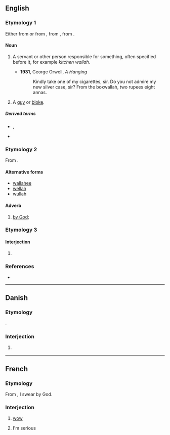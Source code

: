 ==English==

===Etymology 1===
Either from {{etyl|hi|en}} {{m|hi|-वाला||pertaining to|tr=-vālā}} or from {{etyl|hi|en}} {{m|hi|वाला||person in charge|tr=-vālā}}, from {{etyl|sa|en}} {{m|sa|पाल||protector}}, from {{etyl|ine-pro|en}} {{m|ine-pro|*peh₂-||protect}}.

====Noun====
{{en-noun}}

# {{lb|en|India}} A servant or other person responsible for something, often specified before it, for example ''kitchen wallah''.
#* '''1931''', George Orwell, ''A Hanging''
#*: Kindly take one of my cigarettes, sir. Do you not admire my new silver case, sir? From the boxwallah, two rupees eight annas.
# {{lb|en|British|slang}} A [[guy]] or [[bloke]].

=====Derived terms=====
* {{l|en|boxwallah}}, {{l|en|boxwalla}}
* {{l|en|punkahwallah}}

===Etymology 2===
From {{der|en|ar|وَٱللّٰه}}.

====Alternative forms====
* [[wallahee]]
* [[wellah]]
* [[wullah]]

====Adverb====
{{en-adv|-}}
{{wikipedia|Wallah (Arabic)}}

# {{lb|en|Islam}} [[by God]]; {{non-gloss definition|used in making a solemn oath}}

===Etymology 3===

====Interjection====
{{head|en|interjection}}

# {{misspelling of|voilà|lang=en}}

===References===
* {{R:Websters}}

----

==Danish==

===Etymology===
{{bor|da|ar|وَٱللّٰه}}.

===Interjection===
{{da-interj}}

# {{lb|da|slang}} {{ngd|Generic intensifier.}}

----

==French==

===Etymology===
From {{etyl|ar|fr}} {{m|ar|وَٱللّٰه|tr=wa-llāh}}, I swear by God.

===Interjection===
{{fr-intj}}

# {{lb|fr|slang}} [[wow]] {{gloss|an expression of surprise}}
# {{lb|fr|slang|Tunisia}} I'm serious
